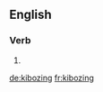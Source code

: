 ==English==

===Verb===
{{head|en|present participle}}

# {{present participle of|kiboze|lang=en|nocat=1}}

[[de:kibozing]]
[[fr:kibozing]]